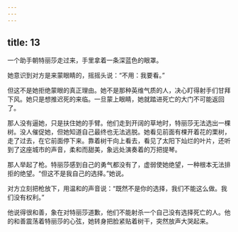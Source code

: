 ```yaml
---
---
---
```

title: 13
---



一个助手朝特丽莎走过来，手里拿着一条深蓝色的眼罩。

她意识到对方是来蒙眼睛的，摇摇头说：“不用：我要看。”

但这不是她拒绝蒙眼的真正理由。她不是那种英维气质的人，决心盯得射手们甘拜下风。她只是想推迟死的来临。一旦蒙上眼睛，她就踏进死亡的大门不可能返回了。

那人没有逼她，只是扶住她的手臂。他们走到开阔的草地时，特丽莎无法选出一棵树。没人催促她，但她知道自己最终也无法逃脱。她看见前面有棵开着花的栗树，走了过去，在它前面停下来。靠着树干向上看去，看见了太阳下灿烂的叶片，还听到了这座城市的声音，柔和而甜美，象远处演奏着的万把提琴。

那人举起了枪。特丽莎感到自己的勇气都没有了，虚弱使她绝望，一种根本无法排拒的绝望。“但这不是我自己的选择。”她说。

对方立刻把枪放下，用温和的声音说：“既然不是你的选择，我们不能这么做。我们没有权利。”

他说得很和善，象在对特丽莎道歉，他们不能射杀一个自己没有选择死亡的人。他的和善震荡着特丽莎的心弦，她转身把脸紧贴着树干，突然放声大哭起来。